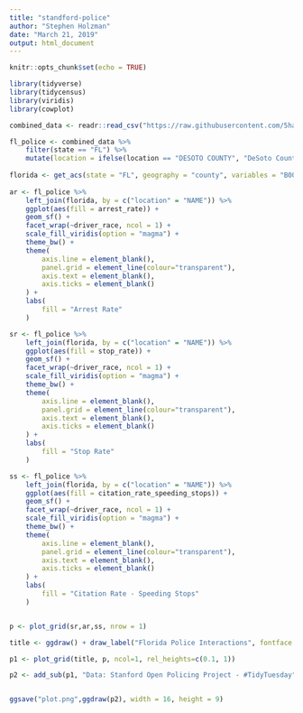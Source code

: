 ```yaml
---
title: "standford-police"
author: "Stephen Holzman"
date: "March 21, 2019"
output: html_document
---
```


```r
knitr::opts_chunk$set(echo = TRUE)
```

```r
library(tidyverse)
library(tidycensus)
library(viridis)
library(cowplot)

combined_data <- readr::read_csv("https://raw.githubusercontent.com/5harad/openpolicing/master/results/data_for_figures/combined_data.csv")


```

```r
fl_police <- combined_data %>%
    filter(state == "FL") %>%
    mutate(location = ifelse(location == "DESOTO COUNTY", "DeSoto County, Florida",paste0(str_to_title(location),", Florida")))
    
florida <- get_acs(state = "FL", geography = "county", variables = "B00001_001", geometry = TRUE)
 
ar <- fl_police %>%
    left_join(florida, by = c("location" = "NAME")) %>%
    ggplot(aes(fill = arrest_rate)) +
    geom_sf() +
    facet_wrap(~driver_race, ncol = 1) +
    scale_fill_viridis(option = "magma") +
    theme_bw() +
    theme(
        axis.line = element_blank(),
        panel.grid = element_line(colour="transparent"),
        axis.text = element_blank(),
        axis.ticks = element_blank()
    ) +
    labs(
        fill = "Arrest Rate"
    )

sr <- fl_police %>%
    left_join(florida, by = c("location" = "NAME")) %>%
    ggplot(aes(fill = stop_rate)) +
    geom_sf() +
    facet_wrap(~driver_race, ncol = 1) +
    scale_fill_viridis(option = "magma") +
    theme_bw() +
    theme(
        axis.line = element_blank(),
        panel.grid = element_line(colour="transparent"),
        axis.text = element_blank(),
        axis.ticks = element_blank()
    ) +
    labs(
        fill = "Stop Rate"
    )

ss <- fl_police %>%
    left_join(florida, by = c("location" = "NAME")) %>%
    ggplot(aes(fill = citation_rate_speeding_stops)) +
    geom_sf() +
    facet_wrap(~driver_race, ncol = 1) +
    scale_fill_viridis(option = "magma") +
    theme_bw() +
    theme(
        axis.line = element_blank(),
        panel.grid = element_line(colour="transparent"),
        axis.text = element_blank(),
        axis.ticks = element_blank()
    ) +
    labs(
        fill = "Citation Rate - Speeding Stops"
    )


p <- plot_grid(sr,ar,ss, nrow = 1)

title <- ggdraw() + draw_label("Florida Police Interactions", fontface = "bold")

p1 <- plot_grid(title, p, ncol=1, rel_heights=c(0.1, 1))

p2 <- add_sub(p1, "Data: Stanford Open Policing Project - #TidyTuesday")


ggsave("plot.png",ggdraw(p2), width = 16, height = 9)

```

